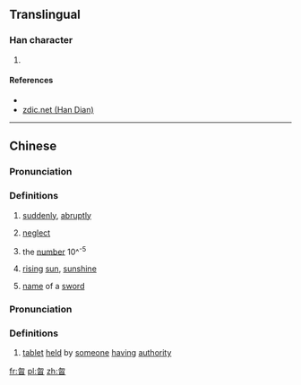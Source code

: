 ==Translingual==

===Han character===
{{Han char|rn=73|rad=曰|as=04|sn=8|four=27602|canj=PHA,XPHA|ids=⿱勿曰}}

# {{defn|Han|sort=曰04}}

====References====
* {{Han ref|kx=0492.020|dkj=14287|hdz=21493.020|uh=66F6|ud=26358|bh=CCD1|bd=52433}}
*[http://www.zdic.net/z/1b/js/66F6.htm zdic.net (Han Dian)]

----

==Chinese==
{{zh-forms}}

===Pronunciation===
{{zh-pron
|m=hū
|c=fat1
|mc=y
|oc=y
|ma=
|cat=adv,v,num,n
}}

===Definitions===
# {{context|classical|lang=zh}} [[suddenly]], [[abruptly]]
# {{context|classical|lang=zh}} [[neglect]]
# {{context|classical|lang=zh}} the [[number]] 10^<sup>-5</sup>
# {{context|archaic|lang=zh}} [[rising]] [[sun]], [[sunshine]]
# {{context|archaic|lang=zh}} [[name]] of a [[sword]]

===Pronunciation===
{{zh-pron
|m=hù
|c=
|ma=
|cat=n
}}

===Definitions===
# {{context|classical|lang=zh}} [[tablet]] [[held]] by [[someone]] [[having]] [[authority]]

[[fr:曶]]
[[pl:曶]]
[[zh:曶]]